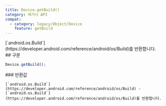 ```yaml
---
title: Device.getBuild()
category: 레거시 API
compat:
  - category: legacy/Object/Device
    feature: getBuild
---
```


<Section>
  [`android.os.Build`](https://developer.android.com/reference/android/os/Build)를 반환합니다.
</Section>
<Section>
  ## 구문

  ~~~js
  Device.getBuild();
  ~~~

  <Section>
    ### 반환값

    [`android.os.Build`](https://developer.android.com/reference/android/os/Build) -
    [`android.os.Build`](https://developer.android.com/reference/android/os/Build)를 반환합니다.
  </Section>
</Section>